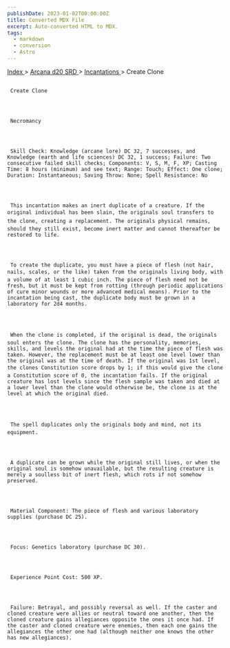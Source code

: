 ```yaml
---
publishDate: 2023-01-02T00:00:00Z
title: Converted MDX File
excerpt: Auto-converted HTML to MDX.
tags:
  - markdown
  - conversion
  - Astro
---
```


[
Index
](-index) >
[
Arcana d20 SRD
](arcana-d20-srd-index) >
[
Incantations
](arcana-d20-srd-incantations-index) > Create Clone

##

     Create Clone




     Necromancy




     Skill Check: Knowledge (arcane lore) DC 32, 7 successes, and Knowledge (earth and life sciences) DC 32, 1 success; Failure: Two consecutive failed skill checks; Components: V, S, M, F, XP; Casting Time: 8 hours (minimum) and see text; Range: Touch; Effect: One clone; Duration: Instantaneous; Saving Throw: None; Spell Resistance: No




     This incantation makes an inert duplicate of a creature. If the original individual has been slain, the originals soul transfers to the clone, creating a replacement. The originals physical remains, should they still exist, become inert matter and cannot thereafter be restored to life.




     To create the duplicate, you must have a piece of flesh (not hair, nails, scales, or the like) taken from the originals living body, with a volume of at least 1 cubic inch. The piece of flesh need not be fresh, but it must be kept from rotting (through periodic applications of cure minor wounds or more advanced medical means). Prior to the incantation being cast, the duplicate body must be grown in a laboratory for 2d4 months.




     When the clone is completed, if the original is dead, the originals soul enters the clone. The clone has the personality, memories, skills, and levels the original had at the time the piece of flesh was taken. However, the replacement must be at least one level lower than the original was at the time of death. If the original was 1st level, the clones Constitution score drops by 1; if this would give the clone a Constitution score of 0, the incantation fails. If the original creature has lost levels since the flesh sample was taken and died at a lower level than the clone would otherwise be, the clone is at the level at which the original died.




     The spell duplicates only the originals body and mind, not its equipment.




     A duplicate can be grown while the original still lives, or when the original soul is somehow unavailable, but the resulting creature is merely a soulless bit of inert flesh, which rots if not somehow preserved.




     Material Component: The piece of flesh and various laboratory supplies (purchase DC 25).




     Focus: Genetics laboratory (purchase DC 30).




     Experience Point Cost: 500 XP.




     Failure: Betrayal, and possibly reversal as well. If the caster and cloned creature were allies or neutral toward one another, then the cloned creature gains allegiances opposite the ones it once had. If the caster and cloned creature were enemies, then each one gains the allegiances the other one had (although neither one knows the other has new allegiances).
